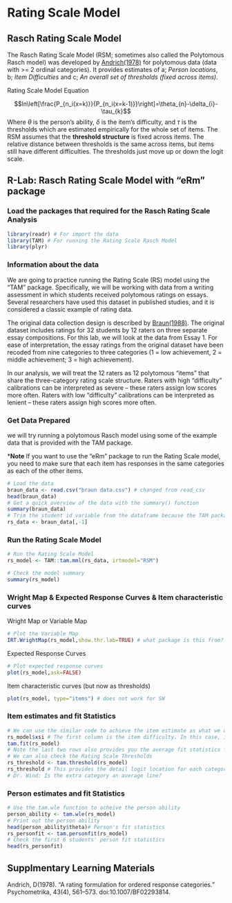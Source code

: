 # Rating Scale Model {#RS_model}

## Rasch Rating Scale Model

The Rasch Rating Scale Model (RSM; sometimes also called the Polytomous Rasch model) was developed by [Andrich(1978)](https://link.springer.com/article/10.1007/BF02293814) for polytomous data (data with >= 2 ordinal categories). It provides estimates of a; *Person locations*, b; *Item Difficulties* and c; *An overall set of thresholds (fixed across items)*.

Rating Scale Model Equation

$$ln\left[\frac{P_{n_i(x=k)}}{P_{n_i(x=k-1)}}\right]=\theta_{n}-\delta_{i}-\tau_{k}$$
Where $\theta$ is the person's ability, $\delta$ is the item's difficulty, and $\tau$ is the thresholds which are estimated empirically for the whole set of items. The RSM assumes that the **threshold structure** is fixed across items. The relative distance between thresholds is the same across items, but items still have different difficulties. The thresholds just move up or down the logit scale.
 
## R-Lab: Rasch Rating Scale Model with "eRm" package

### Load the packages that required for the Rasch Rating Scale Analysis
```r
library(readr) # For import the data
library(TAM) # For running the Rating Scale Rasch Model
library(plyr)
```

### Information about the data
We are going to practice running the Rating Scale (RS) model using the "TAM" package. Specifically, we will be working with data from a writing assessment in which students received polytomous ratings on essays. Several researchers have used this dataset in published studies, and it is considered a classic example of rating data. 

The original data collection design is described by [Braun(1988)](https://onlinelibrary.wiley.com/doi/epdf/10.1002/j.2330-8516.1988.tb00281.x). The original dataset includes ratings for 32 students by 12 raters on three separate essay compositions. For this lab, we will look at the data from Essay 1. For ease of interpretation, the essay ratings from the original dataset have been recoded from nine categories to three categories (1 = low achievement, 2 = middle achievement; 3 = high achievement).

In our analysis, we will treat the 12 raters as 12 polytomous “items” that share the three-category rating scale structure. Raters with high “difficulty” calibrations can be interpreted as severe – these raters assign low scores more often. Raters with low “difficulty” calibrations can be interpreted as lenient – these raters assign high scores more often.

### Get Data Prepared
we will try running a polytomous Rasch model using some of the example data that is provided with the TAM package.

***Note** If you want to use the "eRm" package to run the Rating Scale model, you need to make sure that each item has responses in the same categories as each of the other items. 

```r
# Load the data
braun_data <- read.csv("braun data.csv") # changed from read_csv
head(braun_data)
# Get a quick overview of the data with the summary() function
summary(braun_data)
# Trim the student id variable from the dataframe because the TAM package only needs response matrix.
rs_data <- braun_data[,-1]
```

### Run the Rating Scale Model 
```r
# Run the Rating Scale Model
rs_model <- TAM::tam.mml(rs_data, irtmodel="RSM") 
```

```r
# Check the model summary
summary(rs_model)
```

### Wright Map & Expected Response Curves & Item characteristic curves 
Wright Map or Variable Map
```r
# Plot the Variable Map
IRT.WrightMap(rs_model,show.thr.lab=TRUE) # what package is this from? It did not run for SW
```

Expected Response Curves
```r
# Plot expected response curves
plot(rs_model,ask=FALSE)
```

Item characteristic curves (but now as thresholds)
```r
plot(rs_model, type="items") # does not work for SW
```

### Item estimates and fit Statistics
```r
# We can use the similar code to achieve the item estimate as what we did for the Dichotomous Analysis
rs_model$xsi # The first column is the item difficulty. In this case, is the rater's rating severity.
tam.fit(rs_model) 
# Note the last two rows also provides you the average fit statistics for category 1 and category 2. For this analysis, we are not focus on these data.
# We can also check the Rating Scale Thresholds
rs_threshold <- tam.threshold(rs_model)
rs_threshold # This provides the detail logit location for each categories for each rater.
# Dr. Wind: Is the extra category an average line?
```

### Person estimates and fit Statistics
```r
# Use the tam.wle function to acheive the person ability
person_ability <- tam.wle(rs_model)
# Print out the person ability
head(person_ability$theta)# Person's fit statistics
rs_personfit <- tam.personfit(rs_model)
# Check the first 6 students' person fit statistics
head(rs_personfit)
```

## Supplmentary Learning Materials 
Andrich, D(1978). “A rating formulation for ordered response categories.” Psychometrika,
43(4), 561–573. doi:10.1007/BF02293814.



